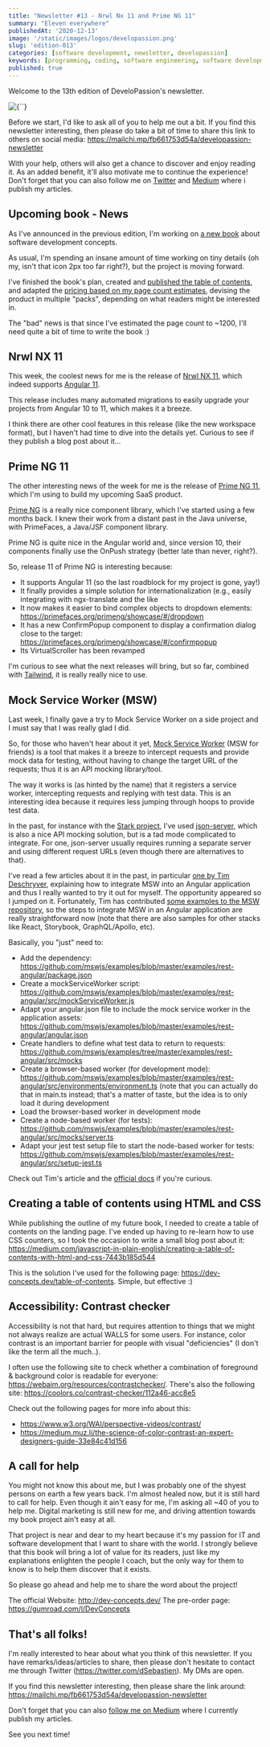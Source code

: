 ```yaml
---
title: "Newsletter #13 - Nrwl Nx 11 and Prime NG 11"
summary: "Eleven everywhere"
publishedAt: '2020-12-13'
image: '/static/images/logos/developassion.png'
slug: 'edition-013'
categories: [software development, newsletter, developassion]
keywords: [programming, coding, software engineering, software development, it, newsletter]
published: true
---
```


Welcome to the 13th edition of DeveloPassion's newsletter.

<BlogPostCenteredContent>
  <Image
    alt={``}
    src={`/static/images/logos/developassion.png`}
    width={480}
    height={270}
    priority
  />
</BlogPostCenteredContent>

Before we start, I'd like to ask all of you to help me out a bit. If you find this newsletter interesting, then please do take a bit of time to share this link to others on social media: https://mailchi.mp/fb661753d54a/developassion-newsletter

With your help, others will also get a chance to discover and enjoy reading it. As an added benefit, it'll also motivate me to continue the experience! Don't forget that you can also follow me on <a href="https://dsebastien.medium.com" rel="noopener">Twitter</a> and <a href="https://dsebastien.medium.com" rel="noopener">Medium</a> where i publish my articles.

## Upcoming book - News

As I've announced in the previous edition, I'm working on <a href="http://dev-concepts.dev/" rel="noopener">a new book</a> about software development concepts.

As usual, I'm spending an insane amount of time working on tiny details (oh my, isn't that icon 2px too far right?), but the project is moving forward.

I've finished the book's plan, created and <a href="https://www.dev-concepts.dev/table-of-contents/" rel="noopener">published the table of contents</a>, and adapted the <a href="https://gumroad.com/l/DevConcepts" rel="noopener">pricing based on my page count estimates</a>, devising the product in multiple "packs", depending on what readers might be interested in.

The "bad" news is that since I've estimated the page count to ~1200, I'll need quite a bit of time to write the book :)

## Nrwl NX 11

This week, the coolest news for me is the release of <a href="https://github.com/nrwl/nx/releases" rel="noopener">Nrwl NX 11</a>, which indeed supports <a href="https://medium.com/swlh/angular-11-in-depth-9a7372b4a600" rel="noopener">Angular 11</a>.

This release includes many automated migrations to easily upgrade your projects from Angular 10 to 11, which makes it a breeze.

I think there are other cool features in this release (like the new workspace format), but I haven't had time to dive into the details yet. Curious to see if they publish a blog post about it...

## Prime NG 11

The other interesting news of the week for me is the release of <a href="https://www.primefaces.org/primeng-11-0-0-final-is-ready/" rel="noopener">Prime NG 11</a>, which I'm using to build my upcoming SaaS product.

<a href="https://www.primefaces.org/primeng/" rel="noopener">Prime NG</a> is a really nice component library, which I've started using a few months back. I knew their work from a distant past in the Java universe, with PrimeFaces, a Java/JSF component library.

Prime NG is quite nice in the Angular world and, since version 10, their components finally use the OnPush strategy (better late than never, right?).

So, release 11 of Prime NG is interesting because:

* It supports Angular 11 (so the last roadblock for my project is gone, yay!)
* It finally provides a simple solution for internationalization (e.g., easily integrating with ngx-translate and the like
* It now makes it easier to bind complex objects to dropdown elements: https://primefaces.org/primeng/showcase/#/dropdown
* It has a new ConfirmPopup component to display a confirmation dialog close to the target: https://primefaces.org/primeng/showcase/#/confirmpopup
* Its VirtualScroller has been revamped

I'm curious to see what the next releases will bring, but so far, combined with <a href="https://tailwindcss.com/" rel="noopener">Tailwind</a>, it is really really nice to use.

## Mock Service Worker (MSW)

Last week, I finally gave a try to Mock Service Worker on a side project and I must say that I was really glad I did.

So, for those who haven't hear about it yet, <a href="https://mswjs.io/" rel="noopener">Mock Service Worker</a> (MSW for friends) is a tool that makes it a breeze to intercept requests and provide mock data for testing, without having to change the target URL of the requests; thus it is an API mocking library/tool.

The way it works is (as hinted by the name) that it registers a service worker, intercepting requests and replying with test data. This is an interesting idea because it requires less jumping through hoops to provide test data.

In the past, for instance with the <a href="https://stark.nbb.be/" rel="noopener">Stark project</a>, I've used <a href="https://github.com/typicode/json-server" rel="noopener">json-server</a>, which is also a nice API mocking solution, but is a tad mode complicated to integrate. For one, json-server usually requires running a separate server and using different request URLs (even though there are alternatives to that).

I've read a few articles about it in the past, in particular <a href="https://timdeschryver.dev/blog/using-msw-in-an-angular-project" rel="noopener">one by Tim Deschryver</a>, explaining how to integrate MSW into an Angular application and thus I really wanted to try it out for myself. The opportunity appeared so I jumped on it. Fortunately, Tim has contributed <a href="https://github.com/mswjs/examples/tree/master/examples/rest-angular" rel="noopener">some examples to the MSW repository</a>, so the steps to integrate MSW in an Angular application are really straightforward now (note that there are also samples for other stacks like React, Storybook, GraphQL/Apollo, etc).

Basically, you "just" need to:

* Add the dependency: https://github.com/mswjs/examples/blob/master/examples/rest-angular/package.json
* Create a mockServiceWorker script: https://github.com/mswjs/examples/blob/master/examples/rest-angular/src/mockServiceWorker.js
* Adapt your angular.json file to include the mock service worker in the application assets: https://github.com/mswjs/examples/blob/master/examples/rest-angular/angular.json
* Create handlers to define what test data to return to requests: https://github.com/mswjs/examples/tree/master/examples/rest-angular/src/mocks
* Create a browser-based worker (for development mode): https://github.com/mswjs/examples/blob/master/examples/rest-angular/src/environments/environment.ts (note that you can actually do that in main.ts instead; that's a matter of taste, but the idea is to only load it during development
* Load the browser-based worker in development mode
* Create a node-based worker (for tests): https://github.com/mswjs/examples/blob/master/examples/rest-angular/src/mocks/server.ts
* Adapt your jest test setup file to start the node-based worker for tests: https://github.com/mswjs/examples/blob/master/examples/rest-angular/src/setup-jest.ts

Check out Tim's article and the <a href="https://mswjs.io/docs/" rel="noopener">official docs</a> if you're curious.

## Creating a table of contents using HTML and CSS

While publishing the outline of my future book, I needed to create a table of contents on the landing page. I've ended up having to re-learn how to use CSS counters, so I took the occasion to write a small blog post about it: https://medium.com/javascript-in-plain-english/creating-a-table-of-contents-with-html-and-css-7443b185d544

This is the solution I've used for the following page: https://dev-concepts.dev/table-of-contents. Simple, but effective :)

## Accessibility: Contrast checker

Accessibility is not that hard, but requires attention to things that we might not always realize are actual WALLS for some users.
For instance, color contrast is an important barrier for people with visual "deficiencies" (I don't like the term all the much..).

I often use the following site to check whether a combination of foreground & background color is readable for everyone: https://webaim.org/resources/contrastchecker/. There's also the following site: https://coolors.co/contrast-checker/112a46-acc8e5

Check out the following pages for more info about this:

* https://www.w3.org/WAI/perspective-videos/contrast/
* https://medium.muz.li/the-science-of-color-contrast-an-expert-designers-guide-33e84c41d156

## A call for help

You might not know this about me, but I was probably one of the shyest persons on earth a few years back. I'm almost healed now, but it is still hard to call for help. Even though it ain't easy for me, I'm asking all ~40 of you to help me. Digital marketing is still new for me, and driving attention towards my book project ain't easy at all.

That project is near and dear to my heart because it's my passion for IT and software development that I want to share with the world. I strongly believe that this book will bring a lot of value for its readers, just like my explanations enlighten the people I coach, but the only way for them to know is to help them discover that it exists.

So please go ahead and help me to share the word about the project!

The official Website: http://dev-concepts.dev/
The pre-order page: https://gumroad.com/l/DevConcepts

## That's all folks!

I'm really interested to hear about what you think of this newsletter. If you have remarks/ideas/articles to share, then please don't hesitate to contact me through Twitter (https://twitter.com/dSebastien). My DMs are open.

If you find this newsletter interesting, then please share the link around: https://mailchi.mp/fb661753d54a/developassion-newsletter

Don't forget that you can also <a href="https://dsebastien.medium.com" rel="noopener">follow me on Medium</a> where I currently publish my articles.

See you next time!

<BlogPostSignature />

